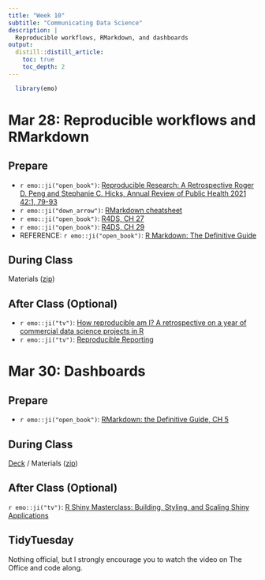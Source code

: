 ```yaml
---
title: "Week 10"
subtitle: "Communicating Data Science"
description: |
  Reproducible workflows, RMarkdown, and dashboards
output:
  distill::distill_article:
    toc: true
    toc_depth: 2
---
```


```r
  library(emo)
```

# Mar 28: Reproducible workflows and RMarkdown

## Prepare

* `r emo::ji("open_book")`: [Reproducible Research: A Retrospective
Roger D. Peng and Stephanie C. Hicks, Annual Review of Public Health 2021 42:1, 79-93](https://www.annualreviews.org/doi/abs/10.1146/annurev-publhealth-012420-105110)
* `r emo::ji("down_arrow")`: [RMarkdown cheatsheet](https://raw.githubusercontent.com/rstudio/cheatsheets/main/rmarkdown.pdf)
* `r emo::ji("open_book")`: [R4DS, CH 27](https://r4ds.had.co.nz/r-markdown.html)
* `r emo::ji("open_book")`: [R4DS, CH 29](https://r4ds.had.co.nz/r-markdown-formats.html)
* REFERENCE: `r emo::ji("open_book")`: [R Markdown: The Definitive Guide](https://bookdown.org/yihui/rmarkdown/)
  
## During Class

Materials ([zip](https://www.dropbox.com/s/qlld80bnd8n3rvj/communicating1.zip?dl=1))

## After Class (Optional)

* `r emo::ji("tv")`: [How reproducible am I? A retrospective on a year of commercial data science projects in R](https://www.rstudio.com/resources/rstudioglobal-2021/how-reproducible-am-i-a-retrospective-on-a-year-of-commercial-data-science-projects-in-r/)
* `r emo::ji("tv")`: [Reproducible Reporting](https://www.rstudio.com/resources/webinars/reproducible-reporting/)


# Mar 30: Dashboards

## Prepare

* `r emo::ji("open_book")`: [RMarkdown: the Definitive Guide, CH 5](https://bookdown.org/yihui/rmarkdown/dashboards.html)
  
## During Class

[Deck](https://ericpgreen.github.io/glhlth562/materials/communicating2/communicating2_deck.html) / Materials ([zip](https://www.dropbox.com/s/jnot6io5q77ermi/communicating2.zip?dl=1))

## After Class (Optional)

`r emo::ji("tv")`: [R Shiny Masterclass: Building, Styling, and Scaling Shiny Applications](https://youtu.be/MYVojGHeKAc)

## TidyTuesday

Nothing official, but I strongly encourage you to watch the video on The Office and code along.
